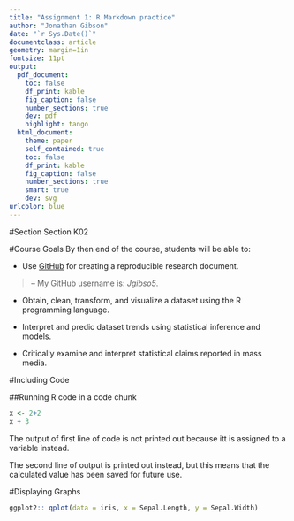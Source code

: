 ```yaml
---
title: "Assignment 1: R Markdown practice"
author: "Jonathan Gibson"
date: "`r Sys.Date()`"
documentclass: article
geometry: margin=1in
fontsize: 11pt
output:
  pdf_document:
    toc: false
    df_print: kable
    fig_caption: false
    number_sections: true
    dev: pdf
    highlight: tango
  html_document:
    theme: paper
    self_contained: true
    toc: false
    df_print: kable
    fig_caption: false
    number_sections: true
    smart: true
    dev: svg
urlcolor: blue
---
```


<!-- Write your Markdown below this line -->

#Section 
Section K02

#Course Goals 
By then end of the course, students will be able to: 

- Use [GitHub](www.github.com) for creating a reproducible research document.

>-- My GitHub username is: *Jgibso5*.

- Obtain, clean, transform, and visualize a dataset using the R programming language.

- Interpret and predic dataset trends using statistical inference and models.

- Critically examine and interpret statistical claims reported in mass media.

#Including Code

##Running R code in a code chunk 

```r
x <- 2+2
x + 3
```

The output of first line of code is not printed out because itt is assigned to a variable instead.

The second line of output is printed out instead, but this means that the calculated value has been saved for future use.

#Displaying Graphs

```r
ggplot2:: qplot(data = iris, x = Sepal.Length, y = Sepal.Width)
```





